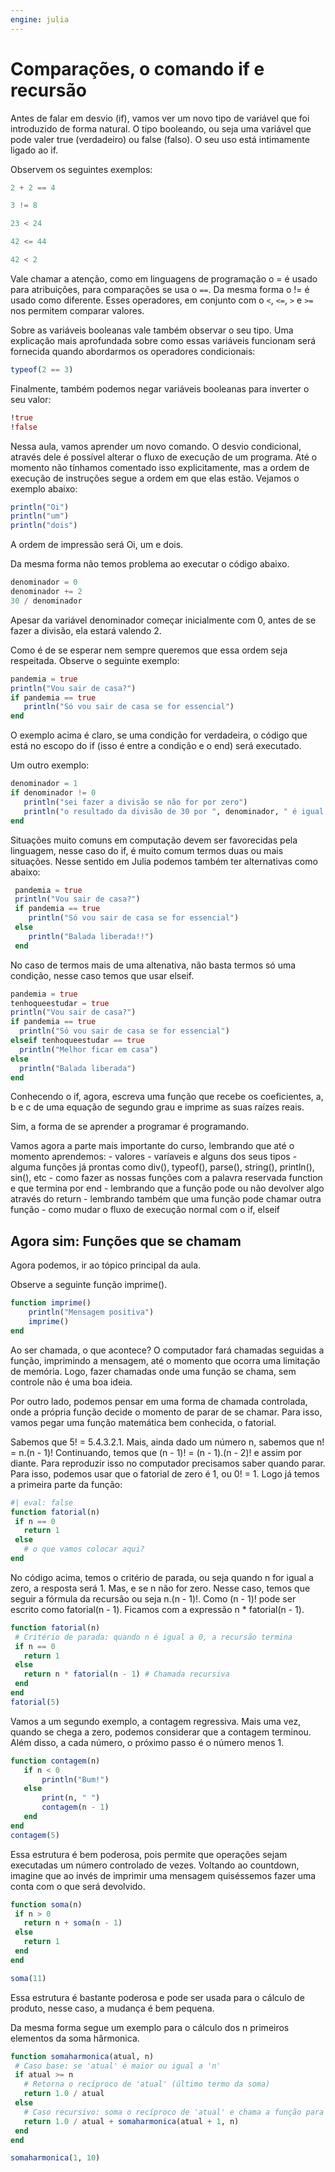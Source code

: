 ```yaml
---
engine: julia
---
```


# Comparações, o comando if e recursão

Antes de falar em desvio (if), vamos ver um novo tipo de variável que foi introduzido
de forma natural. O tipo booleando, ou seja uma variável que pode valer true
(verdadeiro) ou false (falso). O seu uso está intimamente ligado ao if.

Observem os seguintes exemplos:

``` julia
2 + 2 == 4
```

``` julia
3 != 8
```

``` julia
23 < 24
```

``` julia
42 <= 44
```

``` julia
42 < 2
```

Vale chamar a atenção, como em linguagens de programação o = é usado para
atribuições, para comparações se usa o `==`. Da mesma forma o != é usado como
diferente. Esses operadores, em conjunto com o `<`, `<=`, `>` e `>=` nos permitem
comparar valores.

Sobre as variáveis booleanas vale também observar o seu tipo. Uma explicação mais aprofundada sobre como essas variáveis funcionam será fornecida quando abordarmos os operadores condicionais:

``` julia
typeof(2 == 3)
```


Finalmente, também podemos negar variáveis booleanas para inverter o seu valor:


``` julia
!true
!false
```




Nessa aula, vamos aprender um novo comando.
O desvio condicional, através dele é possível alterar o fluxo de execução de um programa. Até o
momento não tínhamos comentado isso explicitamente, mas a ordem de execução de instruções segue
a ordem em que elas estão. Vejamos o exemplo abaixo:


``` julia
println("Oi")
println("um")
println("dois")
```


A ordem de impressão será Oi, um e dois.

Da mesma forma não temos problema ao executar o código abaixo.


``` julia
denominador = 0
denominador += 2
30 / denominador
```


Apesar da variável denominador começar inicialmente com 0, antes de se fazer a
divisão, ela estará valendo 2.

Como é de se esperar nem sempre queremos que essa ordem seja respeitada. Observe
o seguinte exemplo:



``` julia
pandemia = true
println("Vou sair de casa?")
if pandemia == true
   println("Só vou sair de casa se for essencial")
end
```



 O exemplo acima é claro, se uma condição for verdadeira, o código que
 está no escopo do if (isso é entre a condição e o end) será executado.

 Um outro exemplo:


``` julia
denominador = 1
if denominador != 0
   println("sei fazer a divisão se não for por zero")
   println("o resultado da divisão de 30 por ", denominador, " é igual a ", 30/denominador)
end
```



 Situações muito comuns em computação devem ser favorecidas pela linguagem, nesse
caso do if, é muito comum termos duas ou mais situações. Nesse sentido em Julia podemos
também ter alternativas como abaixo:


``` julia
 pandemia = true
 println("Vou sair de casa?")
 if pandemia == true
    println("Só vou sair de casa se for essencial")
 else
    println("Balada liberada!!")
 end
 ```



No caso de termos mais de uma altenativa, não basta termos só uma condição,
nesse caso temos que usar elseif.

 ``` julia
pandemia = true
tenhoqueestudar = true
println("Vou sair de casa?")
if pandemia == true
   println("Só vou sair de casa se for essencial")
elseif tenhoqueestudar == true
   println("Melhor ficar em casa")
else
   println("Balada liberada")
end
 ```



 Conhecendo o if, agora, escreva uma função que recebe os coeficientes, a, b e c de uma
equação de segundo grau e imprime as suas raízes reais.

 Sim, a forma de se aprender a programar é programando.



Vamos agora a parte mais importante do curso, lembrando que até o momento aprendemos:
 - valores
 - varíaveis e alguns dos seus tipos
 - alguma funções já prontas como div(), typeof(), parse(), string(), println(), sin(), etc
 - como fazer as nossas funções com a palavra reservada function e que termina por end
 - lembrando que a função pode ou não devolver algo através do return
 - lembrando também que uma função pode chamar outra função
 - como mudar o fluxo de execução normal com o if, elseif

## Agora sim: Funções que se chamam

Agora podemos, ir ao tópico principal da aula.

Observe a seguinte função imprime().

```julia
function imprime()
    println("Mensagem positiva")
    imprime()
end
```

Ao ser chamada, o que acontece? O computador fará chamadas seguidas a função, imprimindo
a mensagem, até o momento que ocorra uma limitação de memória. Logo, fazer chamadas onde
uma função se chama, sem controle não é uma boa ideia.

Por outro lado, podemos pensar em uma forma de chamada controlada, onde a
própria função decide o momento de parar de se chamar. Para isso, vamos pegar uma
função matemática bem conhecida, o fatorial.

Sabemos que 5! = 5.4.3.2.1. Mais, ainda dado um número n, sabemos que n! = n.(n - 1)!
Continuando, temos que (n - 1)! = (n - 1).(n - 2)! e assim por diante. Para reproduzir
isso no computador precisamos saber quando parar. Para isso, podemos usar que o fatorial de
zero é 1, ou 0! = 1. Logo já temos a primeira parte da função:

 ```julia
#| eval: false
function fatorial(n)
  if n == 0
    return 1
  else
    # o que vamos colocar aqui?
end
 ```


No código acima, temos o critério de parada, ou seja quando n for igual a zero,
a resposta será 1. Mas, e se n não for zero. Nesse caso, temos que seguir a fórmula
da recursão ou seja n.(n - 1)!. Como (n - 1)! pode ser escrito como fatorial(n - 1).
Ficamos com a expressão n * fatorial(n - 1).


 ```julia
function fatorial(n)
  # Critério de parada: quando n é igual a 0, a recursão termina
  if n == 0
    return 1
  else
    return n * fatorial(n - 1) # Chamada recursiva
  end
end
fatorial(5)
 ```


Vamos a um segundo exemplo, a contagem regressiva. Mais uma vez, quando se chega a
zero, podemos considerar que a contagem terminou. Além disso, a cada número, o próximo
passo é o número menos 1.


 ```julia
function contagem(n)
    if n < 0
        println("Bum!")
    else
        print(n, " ")
        contagem(n - 1)
    end
end
contagem(5)
 ```


Essa estrutura é bem poderosa, pois permite que operações sejam executadas um
número controlado de vezes.  Voltando ao countdown, imagine que ao invés de
imprimir uma mensagem quiséssemos fazer uma conta com o que será devolvido.


 ```julia
function soma(n)
  if n > 0
    return n + soma(n - 1)
  else
    return 1
  end
end

soma(11)
 ```


Essa estrutura é bastante poderosa e pode ser usada para o cálculo de produto, nesse
caso, a mudança é bem pequena.

Da mesma forma segue um exemplo para o cálculo dos n primeiros elementos da soma
hârmonica.


 ```julia
function somaharmonica(atual, n)
  # Caso base: se 'atual' é maior ou igual a 'n'
  if atual >= n
    # Retorna o recíproco de 'atual' (último termo da soma)
    return 1.0 / atual
  else
    # Caso recursivo: soma o recíproco de 'atual' e chama a função para o próximo número
    return 1.0 / atual + somaharmonica(atual + 1, n)
  end
end

somaharmonica(1, 10)
 ```
